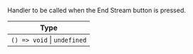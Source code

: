 Handler to be called when the End Stream button is pressed.

| Type                        |
| --------------------------- |
| `() => void` \| `undefined` |
